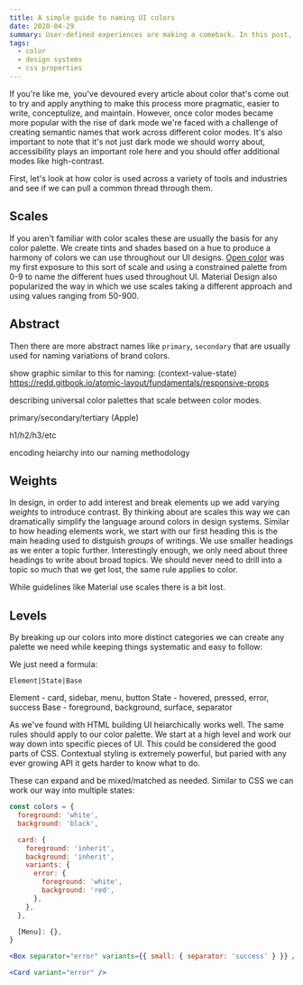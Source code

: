 ```yaml
---
title: A simple guide to naming UI colors
date: 2020-04-29
summary: User-defined experiences are making a comeback. In this post, we look at how we can easily name and expand color palettes in our design system to handle any color mode.
tags:
  - color
  - design systems
  - css properties
---
```


If you're like me, you've devoured every article about color that's come out to try and apply anything to make this process more pragmatic, easier to write, conceptulize, and maintain. However, once color modes became more popular with the rise of dark mode we're faced with a challenge of creating semantic names that work across different color modes. It's also important to note that it's not just dark mode we should worry about, accessibility plays an important role here and you should offer additional modes like high-contrast.

First, let's look at how color is used across a variety of tools and industries and see if we can pull a common thread through them.

## Scales

If you aren't familiar with color scales these are usually the basis for any color palette. We create tints and shades based on a hue to produce a harmony of colors we can use throughout our UI designs. [Open color](https://yeun.github.io/open-color/) was my first exposure to this sort of scale and using a constrained palette from 0-9 to name the different hues used throughout UI. Material Design also popularized the way in which we use scales taking a different approach and using values ranging from 50-900.

## Abstract

Then there are more abstract names like `primary`, `secondary` that are usually used for naming variations of brand colors.

show graphic similar to this for naming: (context-value-state)
https://redd.gitbook.io/atomic-layout/fundamentals/responsive-props

describing universal color palettes that scale between color modes.

primary/secondary/tertiary (Apple)

h1/h2/h3/etc

encoding heiarchy into our naming methodology

## Weights

In design, in order to add interest and break elements up we add varying _weights_ to introduce contrast. By thinking about are scales this way we can dramatically simplify the language around colors in design systems. Similar to how heading elements work, we start with our first heading this is the main heading used to distguish _groups_ of writings. We use smaller headings as we enter a topic further. Interestingly enough, we only need about three headings to write about broad topics. We should never need to drill into a topic so much that we get lost, the same rule applies to color.

While guidelines like Material use scales there is a bit lost.

## Levels

By breaking up our colors into more distinct categories we can create any palette we need while keeping things systematic and easy to follow:

We just need a formula:

`Element|State|Base`

Element - card, sidebar, menu, button
State - hovered, pressed, error, success
Base - foreground, background, surface, separator

As we've found with HTML building UI heiarchically works well. The same rules should apply to our color palette. We start at a high level and work our way down into specific pieces of UI. This could be considered the good parts of CSS. Contextual styling is extremely powerful, but paried with any ever growing API it gets harder to know what to do.

These can expand and be mixed/matched as needed. Similar to CSS we can work our way into multiple states:

```js
const colors = {
  foreground: 'white',
  background: 'black',

  card: {
    foreground: 'inherit',
    background: 'inherit',
    variants: {
      error: {
        foreground: 'white',
        background: 'red',
      },
    },
  },

  [Menu]: {},
}
```

```jsx
<Box separator="error" variants={{ small: { separator: 'success' } }} />
```

```jsx
<Card variant="error" />
```
